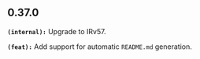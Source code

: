 ## 0.37.0
**`(internal):`** Upgrade to IRv57.

**`(feat):`** Add support for automatic `README.md` generation.

